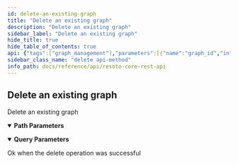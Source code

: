 ```yaml
---
id: delete-an-existing-graph
title: "Delete an existing graph"
description: "Delete an existing graph"
sidebar_label: "Delete an existing graph"
hide_title: true
hide_table_of_contents: true
api: {"tags":["graph_management"],"parameters":[{"name":"graph_id","in":"path","description":"The identifier of the graph","example":"resoto","required":true,"schema":{"type":"string"}},{"name":"truncate","in":"query","schema":{"type":"boolean"},"description":"If this parameter is set, leave the graph definition, but wipe the data."}],"responses":{"200":{"description":"Ok when the delete operation was successful","content":{"text/plain":{"example":"Graph deleted."}}}},"description":"Delete an existing graph","method":"delete","path":"/graph/{graph_id}","servers":[{"url":"https://localhost:8900"}],"info":{"title":"Resoto Core REST API","version":"V1"},"postman":{"name":"Delete an existing graph","description":{"type":"text/plain"},"url":{"path":["graph",":graph_id"],"host":["{{baseUrl}}"],"query":[{"disabled":false,"description":{"content":"If this parameter is set, leave the graph definition, but wipe the data.","type":"text/plain"},"key":"truncate","value":""}],"variable":[{"disabled":false,"description":{"content":"(Required) The identifier of the graph","type":"text/plain"},"type":"any","value":"","key":"graph_id"}]},"header":[{"key":"Accept","value":"text/plain"}],"method":"DELETE"}}
sidebar_class_name: "delete api-method"
info_path: docs/reference/api/resoto-core-rest-api
---
```



## Delete an existing graph

Delete an existing graph

<details style={{"marginBottom":"1rem"}} data-collapsed={false} open={true}><summary style={{}}><strong>Path Parameters</strong></summary><div><ul><ParamsItem className={"paramsItem"} param={{"name":"graph_id","in":"path","description":"The identifier of the graph","example":"resoto","required":true,"schema":{"type":"string"}}}></ParamsItem></ul></div></details><details style={{"marginBottom":"1rem"}} data-collapsed={false} open={true}><summary style={{}}><strong>Query Parameters</strong></summary><div><ul><ParamsItem className={"paramsItem"} param={{"name":"truncate","in":"query","schema":{"type":"boolean"},"description":"If this parameter is set, leave the graph definition, but wipe the data."}}></ParamsItem></ul></div></details><div><ApiTabs><TabItem label={"200"} value={"200"}><div>

Ok when the delete operation was successful

</div><div><MimeTabs schemaType={"response"}><TabItem label={"text/plain"} value={"text/plain"}><SchemaTabs><TabItem label={"Example"} value={"Example"}><ResponseSamples responseExample={"Graph deleted."} language={"shell"}></ResponseSamples></TabItem></SchemaTabs></TabItem></MimeTabs></div></TabItem></ApiTabs></div>
